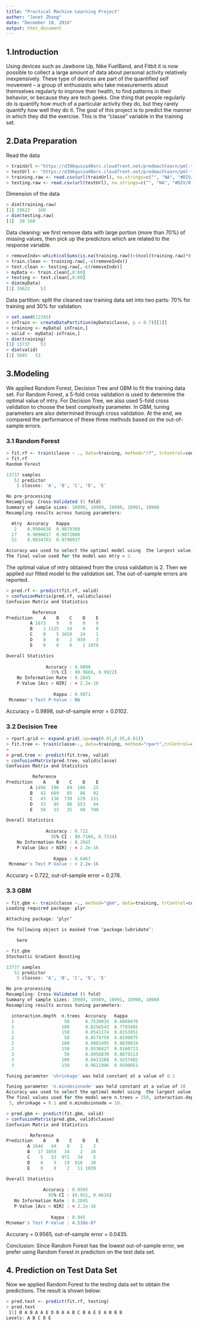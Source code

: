 ```yaml
---
title: "Practical Machine Learning Project"
author: "Janet Zhang"
date: "December 18, 2016"
output: html_document
---
```


## 1.Introduction
Using devices such as Jawbone Up, Nike FuelBand, and Fitbit it is now possible to collect a large amount of data about personal activity relatively inexpensively. These type of devices are part of the quantified self movement – a group of enthusiasts who take measurements about themselves regularly to improve their health, to find patterns in their behavior, or because they are tech geeks. One thing that people regularly do is quantify how much of a particular activity they do, but they rarely quantify how well they do it. The goal of this project is to predict the manner in which they did the exercise. This is the "classe" variable in the training set.

## 2.Data Preparation
Read the data
```r
> trainUrl <-"https://d396qusza40orc.cloudfront.net/predmachlearn/pml-training.csv"
> testUrl <- "https://d396qusza40orc.cloudfront.net/predmachlearn/pml-testing.csv"
> training.raw <- read.csv(url(trainUrl), na.strings=c("", "NA", "#DIV/0!"))
> testing.raw <- read.csv(url(testUrl), na.strings=c("", "NA", "#DIV/0!"))
```
Dimension of the data
```r
> dim(training.raw)
[1] 19622   160
> dim(testing.raw)
[1]  20 160
```
Data cleaning: we first remove data with large portion (more than 70%) of missing values, then pick up the predictors which are related to the response variable.
```r
> removeIndx<-which(colSums(is.na(training.raw))>(ncol(training.raw)*0.7))
> train.clean <- training.raw[,-c(removeIndx)]
> test.clean <- testing.raw[,-c(removeIndx)] 
> myData <- train.clean[,8:60]
> testing <- test.clean[,8:60]
> dim(myData)
[1] 19622    53
```
Data partition: split the cleaned raw training data set into two parts: 70% for training and 30% for validation.
```r
> set.seed(12345)
> inTrain <- createDataPartition(myData$classe, p = 0.7)[[1]]
> training <- myData[ inTrain,]
> valid <- myData[-inTrain,]
> dim(training)
[1] 13737    53
> dim(valid)
[1] 5885   53 
```
## 3.Modeling
We applied Random Forest, Decision Tree and GBM to fit the training data set. For Random Forest, a 5-fold cross validation is used to determine the optimal value of mtry. For Decision Tree, we also used 5-fold cross validation to choose the best complexity parameter. In GBM, tuning parameters are also determined through cross validation. At the end, we compared the performance of these three methods based on the out-of-sample errors.

### 3.1 Random Forest
```r
> fit.rf <- train(classe ~ ., data=training, method="rf", trControl=control, ntree=300)
> fit.rf
Random Forest 

13737 samples
   52 predictor
    5 classes: 'A', 'B', 'C', 'D', 'E' 

No pre-processing
Resampling: Cross-Validated (5 fold) 
Summary of sample sizes: 10990, 10989, 10990, 10991, 10988 
Resampling results across tuning parameters:

  mtry  Accuracy   Kappa    
   2    0.9904638  0.9879360
  27    0.9898817  0.9872000
  52    0.9834763  0.9790937

Accuracy was used to select the optimal model using  the largest value.
The final value used for the model was mtry = 2. 
```
The optimal value of mtry obtained from the cross validation is 2. Then we applied our fitted model to the validation set. The out-of-sample errors are reported.  
```r
> pred.rf <- predict(fit.rf, valid)
> confusionMatrix(pred.rf, valid$classe)
Confusion Matrix and Statistics

          Reference
Prediction    A    B    C    D    E
         A 1673    9    0    0    0
         B    1 1125   14    0    0
         C    0    5 1010   24    1
         D    0    0    2  939    3
         E    0    0    0    1 1078

Overall Statistics
                                          
               Accuracy : 0.9898          
                 95% CI : (0.9869, 0.9922)
    No Information Rate : 0.2845          
    P-Value [Acc > NIR] : < 2.2e-16       
                                          
                  Kappa : 0.9871          
 Mcnemar's Test P-Value : NA              
```
Accuracy = 0.9898, out-of-sample error = 0.0102.

### 3.2 Decision Tree
```r
> rpart.grid <- expand.grid(.cp=seq(0.01,0.05,0.01)) 
> fit.tree <- train(classe~., data=training, method="rpart",trControl=control,tuneGrid=rpart.grid)
> 
> pred.tree <- predict(fit.tree, valid)
> confusionMatrix(pred.tree, valid$classe)
Confusion Matrix and Statistics

          Reference
Prediction    A    B    C    D    E
         A 1498  196   69  106   25
         B   42  669   85   86   92
         C   43  136  739  129  131
         D   33   85   98  553   44
         E   58   53   35   90  790

Overall Statistics
                                          
               Accuracy : 0.722           
                 95% CI : (0.7104, 0.7334)
    No Information Rate : 0.2845          
    P-Value [Acc > NIR] : < 2.2e-16       
                                          
                  Kappa : 0.6467          
 Mcnemar's Test P-Value : < 2.2e-16       
```
Accurary = 0.722, out-of-sample error = 0.278.

### 3.3 GBM
```r
> fit.gbm <- train(classe ~., method="gbm", data=training, trControl=control, verbose=F)
Loading required package: plyr

Attaching package: ‘plyr’

The following object is masked from ‘package:lubridate’:

    here

> fit.gbm
Stochastic Gradient Boosting 

13737 samples
   52 predictor
    5 classes: 'A', 'B', 'C', 'D', 'E' 

No pre-processing
Resampling: Cross-Validated (5 fold) 
Summary of sample sizes: 10989, 10989, 10991, 10990, 10989 
Resampling results across tuning parameters:

  interaction.depth  n.trees  Accuracy   Kappa    
  1                   50      0.7530035  0.6869478
  1                  100      0.8256543  0.7793491
  1                  150      0.8541174  0.8153851
  2                   50      0.8579759  0.8199875
  2                  100      0.9083495  0.8839819
  2                  150      0.9336827  0.9160723
  3                   50      0.8956839  0.8679213
  3                  100      0.9413268  0.9257482
  3                  150      0.9611996  0.9509051

Tuning parameter 'shrinkage' was held constant at a value of 0.1

Tuning parameter 'n.minobsinnode' was held constant at a value of 10
Accuracy was used to select the optimal model using  the largest value.
The final values used for the model were n.trees = 150, interaction.depth =
 3, shrinkage = 0.1 and n.minobsinnode = 10. 
 ```
 
 ```r
> pred.gbm <- predict(fit.gbm, valid)
> confusionMatrix(pred.gbm, valid$classe)
Confusion Matrix and Statistics

          Reference
Prediction    A    B    C    D    E
         A 1644   44    0    1    2
         B   17 1059   34    2   16
         C    5   33  971   34    5
         D    8    3   19  916   20
         E    0    0    2   11 1039

Overall Statistics
                                         
               Accuracy : 0.9565         
                 95% CI : (0.951, 0.9616)
    No Information Rate : 0.2845         
    P-Value [Acc > NIR] : < 2.2e-16      
                                         
                  Kappa : 0.945          
 Mcnemar's Test P-Value : 4.518e-07      

```
Accurary = 0.9565, out-of-sample error = 0.0435.

Conclusion: Since Random Forest has the lowest out-of-sample error, we prefer using Random Forest in prediction on the test data set.

## 4. Prediction on Test Data Set
Now we applied Random Forest to the testing data set to obtain the predictions. The result is shown below:
```r
> pred.test <- predict(fit.rf, testing)
> pred.test
 [1] B A B A A E D B A A B C B A E E A B B B
Levels: A B C D E
```
